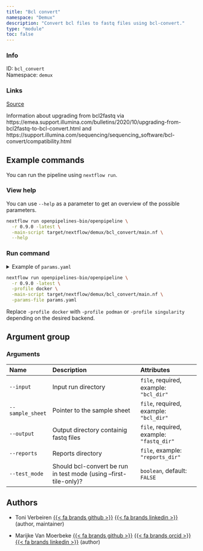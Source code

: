 ```yaml
---
title: "Bcl convert"
namespace: "Demux"
description: "Convert bcl files to fastq files using bcl-convert."
type: "module"
toc: false
---
```


::: {.column-margin}

### Info

ID: `bcl_convert`  
Namespace: `demux`

### Links
[Source](https://github.com/openpipelines-bio/openpipeline/blob/0.9.0/./src/demux/bcl_convert){.btn-action .btn-sm .btn-info .btn role="button"}

:::

Information about upgrading from bcl2fastq via
https://emea.support.illumina.com/bulletins/2020/10/upgrading-from-bcl2fastq-to-bcl-convert.html
and https://support.illumina.com/sequencing/sequencing_software/bcl-convert/compatibility.html


## Example commands

You can run the pipeline using `nextflow run`.

### View help

You can use `--help` as a parameter to get an overview of the possible parameters.

```bash
nextflow run openpipelines-bio/openpipeline \
  -r 0.9.0 -latest \
  -main-script target/nextflow/demux/bcl_convert/main.nf \
  --help
```

### Run command

<details>
<summary>Example of `params.yaml`</summary>
```yaml

```
</details>

```bash
nextflow run openpipelines-bio/openpipeline \
  -r 0.9.0 -latest \
  -profile docker \
  -main-script target/nextflow/demux/bcl_convert/main.nf \
  -params-file params.yaml
```

:::{.callout-note}
Replace `-profile docker` with `-profile podman` or `-profile singularity` depending on the desired backend.
:::

## Argument group

### Arguments

|Name             |Description                                                       |Attributes                               |
|:----------------|:-----------------------------------------------------------------|:----------------------------------------|
|`--input`        |Input run directory                                               |`file`, required, example: `"bcl_dir"`   |
|`--sample_sheet` |Pointer to the sample sheet                                       |`file`, required, example: `"bcl_dir"`   |
|`--output`       |Output directory containig fastq files                            |`file`, required, example: `"fastq_dir"` |
|`--reports`      |Reports directory                                                 |`file`, example: `"reports_dir"`         |
|`--test_mode`    |Should bcl-convert be run in test mode (using --first-tile-only)? |`boolean`, default: `FALSE`              |

## Authors


  * Toni Verbeiren [{{< fa brands github >}}](https://github.com/tverbeiren) [{{< fa brands linkedin >}}](https://linkedin.com/in/verbeiren) (author, maintainer)

  * Marijke Van Moerbeke [{{< fa brands github >}}](https://github.com/mvanmoerbeke) [{{< fa brands orcid >}}](https://orcid.org/0000-0002-3097-5621) [{{< fa brands linkedin >}}](https://linkedin.com/in/marijke-van-moerbeke-84303a34) (author)
